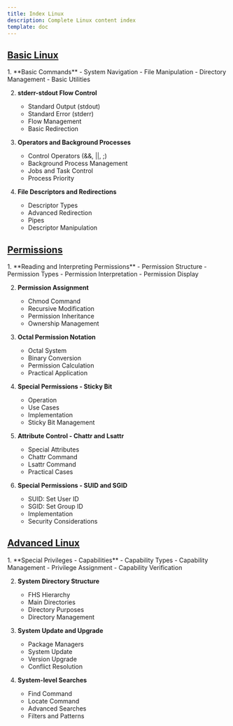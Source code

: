 ```yaml
---
title: Index Linux
description: Complete Linux content index
template: doc
---
```



## [Basic Linux](/linux/basic)

<Steps>
  1. **Basic Commands**
     - System Navigation
     - File Manipulation
     - Directory Management
     - Basic Utilities

  2. **stderr-stdout Flow Control**
     - Standard Output (stdout)
     - Standard Error (stderr)
     - Flow Management
     - Basic Redirection

  3. **Operators and Background Processes**
     - Control Operators (&&, ||, ;)
     - Background Process Management
     - Jobs and Task Control
     - Process Priority

  4. **File Descriptors and Redirections**
     - Descriptor Types
     - Advanced Redirection
     - Pipes
     - Descriptor Manipulation
</Steps>

## [Permissions](/linux/permissions)

<Steps>
  1. **Reading and Interpreting Permissions**
     - Permission Structure
     - Permission Types
     - Permission Interpretation
     - Permission Display

  2. **Permission Assignment**
     - Chmod Command
     - Recursive Modification
     - Permission Inheritance
     - Ownership Management

  3. **Octal Permission Notation**
     - Octal System
     - Binary Conversion
     - Permission Calculation
     - Practical Application

  4. **Special Permissions - Sticky Bit**
     - Operation
     - Use Cases
     - Implementation
     - Sticky Bit Management

  5. **Attribute Control - Chattr and Lsattr**
     - Special Attributes
     - Chattr Command
     - Lsattr Command
     - Practical Cases

  6. **Special Permissions - SUID and SGID**
     - SUID: Set User ID
     - SGID: Set Group ID
     - Implementation
     - Security Considerations
</Steps>

## [Advanced Linux](/linux/advanced)

<Steps>
  1. **Special Privileges - Capabilities**
     - Capability Types
     - Capability Management
     - Privilege Assignment
     - Capability Verification

  2. **System Directory Structure**
     - FHS Hierarchy
     - Main Directories
     - Directory Purposes
     - Directory Management

  3. **System Update and Upgrade**
     - Package Managers
     - System Update
     - Version Upgrade
     - Conflict Resolution

  4. **System-level Searches**
     - Find Command
     - Locate Command
     - Advanced Searches
     - Filters and Patterns
</Steps>